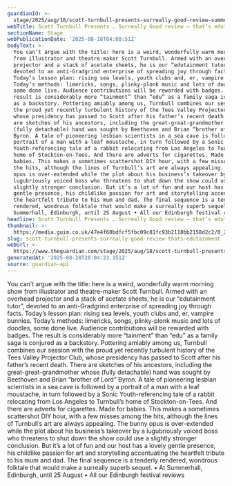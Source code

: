 ```yaml
---
guardianId: >-
  stage/2025/aug/18/scott-turnbull-presents-surreally-good-review-summerhall-edinburgh
webTitle: Scott Turnbull Presents … Surreally Good review – that’s edutainment!
sectionName: Stage
webPublicationDate: '2025-08-18T04:00:51Z'
bodyText: >-
  You can’t argue with the title: here is a weird, wonderfully warm morning show
  from illustrator and theatre-maker Scott Turnbull. Armed with an overhead
  projector and a stack of acetate sheets, he is our “edutainment tutor”,
  devoted to an anti-Gradgrind enterprise of spreading joy through facts.
  Today’s lesson plan: rising sea levels, youth clubs and, er, vampire bunnies.
  Today’s methods: limericks, songs, plinky-plonk music and lots of doodles,
  some done live. Audience contributions will be rewarded with badges. The
  result is considerably more “tainment” than “edu” as a family saga is conjured
  as a backstory. Pottering amiably among us, Turnbull combines our session with
  the proud yet recently turbulent history of the Tees Valley Projector Club,
  whose presidency has passed to Scott after his father’s recent death. There
  are sketches of his ancestors, including the great-great-grandmother whose
  (fully detachable) hand was sought by Beethoven and Brian “brother of Lord”
  Byron. A tale of pioneering lesbian scientists in a sea cave is followed by a
  portrait of a man with a leaf moustache, in turn followed by a Sonic
  Youth-referencing tale of a rabbit relocating from Los Angeles to Turnbull’s
  home of Stockton-on-Tees. And there are adverts for cigarettes. Made for
  babies. This makes a sometimes scattershot DIY hour, with a few misses among
  the hits, although the lines of Turnbull’s art are always appealing. The bunny
  opus is over-extended while the plot about his business’s takeover by a
  lugubriously voiced boss who threatens to shut down the show could use a
  slightly stronger conclusion. But it’s a lot of fun and our host has a lovely
  gentle presence, his childlike passion for art and storytelling accentuating
  the heartfelt tribute to his mum and dad. The final sequence is a tenderly
  rendered, wondrous folktale that would make a surreally superb sequel. • At
  Summerhall, Edinburgh, until 25 August • All our Edinburgh festival reviews
headline: Scott Turnbull Presents … Surreally Good review – that’s edutainment!
thumbnail: >-
  https://media.guim.co.uk/47e4f60bdfcf5fbc09c81fc93b2118bb2158d2c2/0_2251_3840_3072/500.jpg
slug: scott-turnbull-presents-surreally-good-review-thats-edutainment
webUrl: >-
  https://www.theguardian.com/stage/2025/aug/18/scott-turnbull-presents-surreally-good-review-summerhall-edinburgh
generatedAt: '2025-08-28T20:04:23.151Z'
source: guardian-api
---
```

You can’t argue with the title: here is a weird, wonderfully warm morning show from illustrator and theatre-maker Scott Turnbull. Armed with an overhead projector and a stack of acetate sheets, he is our “edutainment tutor”, devoted to an anti-Gradgrind enterprise of spreading joy through facts. Today’s lesson plan: rising sea levels, youth clubs and, er, vampire bunnies. Today’s methods: limericks, songs, plinky-plonk music and lots of doodles, some done live. Audience contributions will be rewarded with badges. The result is considerably more “tainment” than “edu” as a family saga is conjured as a backstory. Pottering amiably among us, Turnbull combines our session with the proud yet recently turbulent history of the Tees Valley Projector Club, whose presidency has passed to Scott after his father’s recent death. There are sketches of his ancestors, including the great-great-grandmother whose (fully detachable) hand was sought by Beethoven and Brian “brother of Lord” Byron. A tale of pioneering lesbian scientists in a sea cave is followed by a portrait of a man with a leaf moustache, in turn followed by a Sonic Youth-referencing tale of a rabbit relocating from Los Angeles to Turnbull’s home of Stockton-on-Tees. And there are adverts for cigarettes. Made for babies. This makes a sometimes scattershot DIY hour, with a few misses among the hits, although the lines of Turnbull’s art are always appealing. The bunny opus is over-extended while the plot about his business’s takeover by a lugubriously voiced boss who threatens to shut down the show could use a slightly stronger conclusion. But it’s a lot of fun and our host has a lovely gentle presence, his childlike passion for art and storytelling accentuating the heartfelt tribute to his mum and dad. The final sequence is a tenderly rendered, wondrous folktale that would make a surreally superb sequel. • At Summerhall, Edinburgh, until 25 August • All our Edinburgh festival reviews
